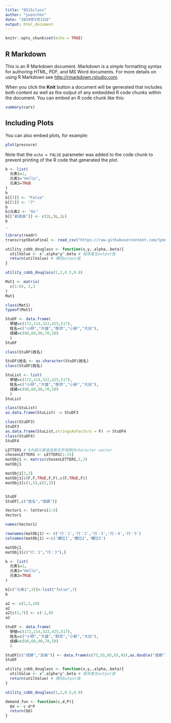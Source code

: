 ```yaml
---
title: "0515class"
author: "yuenchen"
date: "2019年5月15日"
output: html_document
---
```


```r
knitr::opts_chunk$set(echo = TRUE)
```

## R Markdown

This is an R Markdown document. Markdown is a simple formatting syntax for authoring HTML, PDF, and MS Word documents. For more details on using R Markdown see <http://rmarkdown.rstudio.com>.

When you click the **Knit** button a document will be generated that includes both content as well as the output of any embedded R code chunks within the document. You can embed an R code chunk like this:

```r
summary(cars)
```

## Including Plots

You can also embed plots, for example:

```r
plot(pressure)
```

Note that the `echo = FALSE` parameter was added to the code chunk to prevent printing of the R code that generated the plot.


```r
b <- list(
  元素1=1,
  元素2="Hello",
  元素3=TRUE
)
b
b[[3]] <- "False"
b[[5]] <- "7"
b
b$元素2 <- "Hi"
b[["新成員"]] <- c(2L,5L,1L)
b
_

```



```r
library(readr)
transcriptDataFinal <- read_csv("https://raw.githubusercontent.com/tpemartin/github-data/master/transcriptDataFinal.csv")
```




```r
utility_cobb_douglass <- function(x,y,.alpha,.beta){
  utilValue <- x^.alpha*y^.beta # 程序產生output值
  return(utilValue) # 傳回output值
}
```
```r
utility_cobb_douglass(1,2,0.5,0.8)
```

```r
Mat1 <- matrix(
  c(1:6), 2,3
)
Mat1
```

```r
class(Mat1)
typeof(Mat1)
```

```r
StuDF <- data.frame(
  學號=c(172,214,322,425,517),
  姓名=c("小明","大雄","胖虎","小新","大白"),
  成績=c(80,60,90,70,50)
  )
StuDF 
```
```r
class(StuDF$姓名)

StuDF$姓名 <- as.character(StuDF$姓名)
class(StuDF$姓名)
```
```r
StuList <- list(
  學號=c(172,214,322,425,517),
  姓名=c("小明","大雄","胖虎","小新","大白"),
  成績=c(80,60,90,70,50)
  )
StuList 
```

```r
class(StuList)
as.data.frame(StuList) -> StuDF3

class(StuDF3)
StuDF3
as.data.frame(StuList,stringsAsFactors = F) -> StuDF4
class(StuDF4)
StuDF4
```

```r
LETTERS # R內設元素值為英文字母群的character vector
chosenLETTERS <- LETTERS[1:15]
matObj1 <- matrix(chosenLETTERS,5,3)
matObj1
```

```r

matObj1[3,2] 
matObj1[c(F,F,TRUE,F,F),c(F,TRUE,F)]
matObj1[c(1,5),c(2,3)]



```
```r
StuDF
StuDF[,c("姓名","成績")]
```
```r
Vector1 <- letters[1:6]
Vector1

names(Vector1)
```

```r
rownames(matObj1) <- c('行：1','行：2','行：3','行：4','行：5')
colnames(matObj1) <-c('欄位1','欄位2','欄位3')

matObj1
matObj1[c("行：1","行：3"),]
```

```r
b <- list(
  元素1=1,
  元素2="Hello",
  元素3=TRUE
)
```

```r
b[c("元素1",3)]<-list("false",7) 
b
```
```r
a2 <- c(2,5,10)
a2
a2[c(3,7)] <- c(-1,0)
a2
```

```r
StuDF <- data.frame(
  學號=c(172,214,322,425,517),
  姓名=c("小明","大雄","胖虎","小新","大白"),
  成績=c(80,60,90,70,50)
  )
```

```r
StuDF[c("成績","及格")] <- data.frame(c(75,55,85,65,45),as.double("成績") >=60)
StuDF

```
```r
utility_cobb_douglass <- function(x,y,.alpha,.beta){
  utilValue <- x^.alpha*y^.beta # 程序產生output值
  return(utilValue) # 傳回output值
}
```

```r
utility_cobb_douglass(1,2,0.5,0.8)
```
```r
demand_fun <- function(c,d,P){
  Qd <- c-d*P
  return(Qd)
}
```

